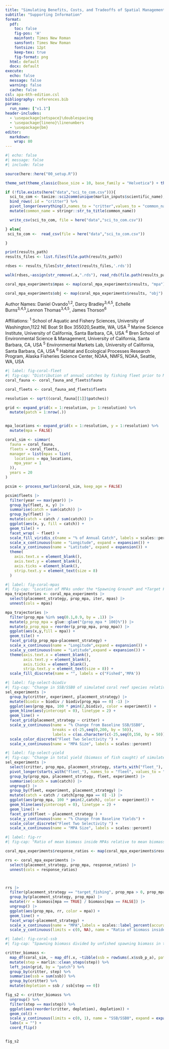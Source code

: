 ```yaml
---
title: "Simulating Benefits, Costs, and Tradeoffs of Spatial Management in Marine Social-Ecological Systems"
subtitle: "Supporting Information"
format: 
  pdf:
    toc: false
    fig-pos: 'H'
    mainfont: Times New Roman
    sansfont: Times New Roman
    fontsize: 12pt
    keep-tex: true
    fig-format: png
  html: default
  docx: default
execute:
  echo: false
  message: false
  warning: false
  cache: false
csl: apa-6th-edition.csl
bibliography: references.bib
params:
  run_name: ["v1.1"]
header-includes:
  - \usepackage{setspace}\doublespacing
  - \usepackage{lineno}\linenumbers
  - \usepackage{bm}
editor: 
  markdown: 
    wrap: 80
---
```




```r
#| echo: false
#| message: false
#| include: false

source(here::here("00_setup.R"))

theme_set(theme_classic(base_size = 10, base_family = "Helvetica") + theme(strip.background = element_blank()))

if (!file.exists(here("data","sci_to_com.csv"))){
  sci_to_com <- taxize::sci2comm(unique(marlin_inputs$scientific_name),simplify= TRUE,db='ncbi') %>% 
  bind_rows(.id = "critter") %>% 
  pivot_longer(everything(),names_to = "critter",values_to = "common_name") %>% 
  mutate(common_name = stringr::str_to_title(common_name))

  write_csv(sci_to_com, file = here("data","sci_to_com.csv"))

} else{
 sci_to_com <-  read_csv(file = here("data","sci_to_com.csv"))

}

print(results_path)
results_files <- list.files(file.path(results_path))

rdses <- results_files[str_detect(results_files,'.rds')]

walk(rdses,~assign(str_remove(.x,".rds"), read_rds(file.path(results_path,.x)), envir = .GlobalEnv)) #load and assign all .rds objects in the appropriate results folder

coral_mpa_experiments$mpas <- map(coral_mpa_experiments$results, "mpa")

coral_mpa_experiments$obj <- map(coral_mpa_experiments$results, "obj")


```


\renewcommand{\thefigure}{S\arabic{figure}}

\renewcommand{\thetable}{S\arabic{table}}

Author Names: Daniel Ovando^1,2^, Darcy Bradley^3,4,5^, Echelle
Burns^3,4,5^,Lennon Thomas^3,4,5^, James Thorson^6^

Affiliations: ^1^ School of Aquatic and Fishery Sciences, University of
Washington,1122 NE Boat St Box 355020,Seattle, WA, USA ^3^ Marine Science
Institute, University of California, Santa Barbara, CA, USA ^4^ Bren School of
Environmental Science & Management, University of California, Santa Barbara, CA,
USA ^5^ Environmental Markets Lab, University of California, Santa Barbara, CA,
USA ^6^ Habitat and Ecological Processes Research Program, Alaska Fisheries
Science Center, NOAA, NMFS, NOAA, Seattle, WA, USA

```r
#| label: fig-coral-fleet
#| fig-cap: "Distribution of annual catches by fishing fleet prior to MPAs under the coral reef case study simulation."
coral_fauna <- coral_fauna_and_fleets$fauna

coral_fleets <- coral_fauna_and_fleets$fleets

resolution <- sqrt((coral_fauna[[1]]$patches))

grid <- expand_grid(x = 1:resolution, y= 1:resolution) %>%
  mutate(patch = 1:nrow(.))


mpa_locations <- expand_grid(x = 1:resolution, y = 1:resolution) %>%
  mutate(mpa = FALSE)

coral_sim <- simmar(
  fauna = coral_fauna,
  fleets = coral_fleets,
  manager = list(mpas = list(
    locations = mpa_locations,
    mpa_year = 1
  )),
  years = 20
)

pcsim <- process_marlin(coral_sim, keep_age = FALSE)

pcsim$fleets |>
  filter(year == max(year)) |>
  group_by(fleet, x, y) |>
  summarise(catch = sum(catch)) |>
  group_by(fleet) |>
  mutate(catch = catch / sum(catch)) |>
  ggplot(aes(x, y, fill = catch)) +
  geom_tile() +
  facet_wrap( ~ fleet) +
  scale_fill_viridis_c(name = "% of Annual Catch", labels = scales::percent) +
  scale_x_continuous(name = "Longitude", expand = expansion()) +
  scale_y_continuous(name = "Latitude", expand = expansion()) +
  theme(
    axis.text.x = element_blank(),
    axis.text.y = element_blank(),
    axis.ticks = element_blank(),
    strip.text.y = element_text(size = 8)
  )


```



```r
#| label: fig-coral-mpas
#| fig-cap: "Location of MPAs under the *Spawning Ground* and *Target Fishing* placement strategies for the coral reef case study simulations. Columns indicate whether MPA was designed around location of spawning grounds, or locations where the most biomass of fish was caught. Rows indicate the percent of the simulation grid placed in a no-take MPA. MPA sizes between 10% and 90% plotted."
mpa_trajectories <- coral_mpa_experiments |>
  select(placement_strategy, prop_mpa, iter, mpas) |>
  unnest(cols = mpas)

mpa_trajectories |>
  filter(prop_mpa %in% seq(0.1,0.9, by = .1)) |> 
  mutate(p_prop_mpa = glue::glue("{prop_mpa * 100}%")) |> 
  mutate(p_prop_mpa = reorder(p_prop_mpa, prop_mpa)) |> 
  ggplot(aes(x,y,fill = mpa)) +
  geom_tile() +
  facet_grid(p_prop_mpa~placement_strategy) + 
  scale_x_continuous(name = "Longitude",expand = expansion()) + 
  scale_y_continuous(name = "Latitude",expand = expansion()) +
  theme(axis.text.x = element_blank(),
        axis.text.y = element_blank(),
        axis.ticks = element_blank(),
        strip.text.y = element_text(size = 8)) + 
  scale_fill_discrete(name = "", labels = c("Fished",'MPA'))

```


```r
#| label: fig-select-biodiv
#| fig-cap: "Change in SSB/SSB0 of simulated coral reef species relative to pre-MPA levels under alternative contact selectivity assumptions. 'dome' indicates that the contact selectivity of Fleet Two is assumed to be dome shaped for the snapper and grouper species (the default value presented in the main results). Logistic indicates that the contact selectivity of Fleet Two is assumed to be logistic (asymptotic) for all species."
sel_experiments |>
  group_by(critter, experiment, placement_strategy) |>
  mutate(biodiv = biodiv / biodiv[prop_mpa == 0] -1) |>
  ggplot(aes(prop_mpa, 100 * pmin(2,biodiv), color = experiment)) +
  geom_hline(aes(yintercept = 0), linetype = 2) +
  geom_line() +
  facet_grid(placement_strategy ~ critter) +
  scale_y_continuous(name = "% Change from Baseline SSB/SSB0",
                     breaks = c(-25,seq(0,200, by = 50)),
                     labels = c(as.character(c(-25,seq(0,150, by = 50))),expression("">=200))) + 
  scale_color_discrete("Fleet Two Selectivity ") + 
  scale_x_continuous(name = "MPA Size", labels = scales::percent)

```


```r
#| label: fig-select-yield
#| fig-cap: "Change in total yield (biomass of fish caught) of simulated coral reef fishing fleets relative to pre-MPA levels under alternative contact selectivity assumptions. 'dome' indicates that the contact selectivity of Fleet Two is assumed to be dome shaped for the snapper and grouper species (the default value presented in the main results). Logistic indicates that the contact selectivity of Fleet Two is assumed to be logistic (asymptotic) for all species."
sel_experiments |>
  select(critter, prop_mpa, placement_strategy, starts_with("fleet_"), experiment) |> 
  pivot_longer(starts_with("fleet_"), names_to = "fleet", values_to = "catch") |> 
  group_by(prop_mpa, placement_strategy, fleet, experiment) |> 
  summarise(catch = sum(catch)) |> 
  ungroup() |> 
  group_by(fleet, experiment, placement_strategy) |>
  mutate(catch = catch / catch[prop_mpa == 0] -1) |>
  ggplot(aes(prop_mpa, 100 * pmin(2,catch), color = experiment)) +
  geom_hline(aes(yintercept = 0), linetype = 2) +
  geom_line() +
  facet_grid(fleet ~ placement_strategy ) +
  scale_y_continuous(name = "% Change from Baseline Yields") + 
  scale_color_discrete("Fleet Two Selectivity ") + 
  scale_x_continuous(name = "MPA Size", labels = scales::percent)

```


```r
#| label: fig-rr
#| fig-cap: "Ratio of mean biomass inside MPAs relative to mean biomass outside MPAs as a function of MPA size. Only *Target Fishing* strategy is shown as biomass is roughly perfectly confounded with MPA location in the *Spawning Ground* design strategy."

coral_mpa_experiments$response_ratios <- map(coral_mpa_experiments$results, "response_ratio")

rrs <- coral_mpa_experiments |>
  select(placement_strategy, prop_mpa, response_ratios) |>
  unnest(cols = response_ratios)



rrs |>
  filter(placement_strategy == "target_fishing", prop_mpa > 0, prop_mpa < 1) |>
  group_by(placement_strategy, prop_mpa) |>
  mutate(rr = biomass[mpa == TRUE] / biomass[mpa == FALSE]) |>
  ungroup() |>
  ggplot(aes(prop_mpa, rr, color = mpa)) +
  geom_line() +
  facet_wrap(~placement_strategy) +
  scale_x_continuous(name = "MPA",labels = scales::label_percent(accuracy = 1), breaks = seq(0,1, by = .1)) +
  scale_y_continuous(limits = c(0, NA), name = "Ratio of biomass inside MPA relative to Outside")

```


```r
#| label: fig-coral-ssb
#| fig-cap: "Spawning biomass divided by unfished spawning biomass in the time period prior to implementation of MPAs for the coral reef case study."

critter_biomass <-
  map_df(coral_sim, ~ map_df(.x, ~tibble(ssb = rowSums(.x$ssb_p_a), patch = 1:nrow(.x$ssb_p_a)), .id = "critter"), .id = "step") %>%
  mutate(step = marlin::clean_steps(step)) %>%
  left_join(grid, by = "patch") %>% 
  group_by(critter, step) %>% 
  summarise(ssb = sum(ssb)) %>% 
  group_by(critter) %>% 
  mutate(depletion = ssb / ssb[step == 0])

fig_s2 <- critter_biomass %>%
  ungroup() %>% 
  filter(step == max(step)) %>% 
  ggplot(aes(reorder(critter, depletion), depletion)) +
  geom_col() +
  scale_y_continuous(limits = c(0, 1), name = "SSB/SSB0", expand = expansion(mult = c(0.0,0.05))) +
  labs(x = "") + 
  coord_flip()


fig_s2
```

